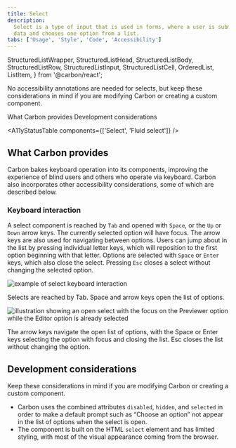 ```yaml
---
title: Select
description:
  Select is a type of input that is used in forms, where a user is submitting
  data and chooses one option from a list.
tabs: ['Usage', 'Style', 'Code', 'Accessibility']
---
```



  StructuredListWrapper,
  StructuredListHead,
  StructuredListBody,
  StructuredListRow,
  StructuredListInput,
  StructuredListCell,
  OrderedList,
  ListItem,
} from '@carbon/react';

<PageDescription>

No accessibility annotations are needed for selects, but keep these
considerations in mind if you are modifying Carbon or creating a custom
component.

</PageDescription>

<AnchorLinks>

<AnchorLink>What Carbon provides</AnchorLink>
<AnchorLink>Development considerations</AnchorLink>

</AnchorLinks>

<A11yStatusTable components={['Select', 'Fluid select']} />

## What Carbon provides

Carbon bakes keyboard operation into its components, improving the experience of
blind users and others who operate via keyboard. Carbon also incorporates other
accessibility considerations, some of which are described below.

### Keyboard interaction

A select component is reached by `Tab` and opened with `Space`, or the `Up` or
`Down` arrow keys. The currently selected option will have focus. The arrow keys
are also used for navigating between options. Users can jump about in the list
by pressing individual letter keys, which will reposition to the first option
beginning with that letter. Options are selected with `Space` or `Enter` keys,
which also close the select. Pressing `Esc` closes a select without changing the
selected option.

<Row>
<Column colLg={8}>

![example of select keyboard interaction](images/select-accessibility-1.png)

<Caption>
  Selects are reached by Tab. Space and arrow keys open the list of options.
</Caption>

</Column>
</Row>

<Row>
<Column colLg={8}>

![illustration showing an open select with the focus on the Previewer option while the Editor option is already selected](images/select-accessibility-2.png)

<Caption>
  The arrow keys navigate the open list of options, with the Space or Enter keys
  selecting the option with focus and closing the list. Esc closes the list
  without changing the option.
</Caption>

</Column>
</Row>

## Development considerations

Keep these considerations in mind if you are modifying Carbon or creating a
custom component.

- Carbon uses the combined attributes `disabled`, `hidden`, and `selected` in
  order to make a default prompt such as “Choose an option” not appear in the
  list of options when the select is open.
- The component is built on the HTML `select` element and has limited styling,
  with most of the visual appearance coming from the browser.
